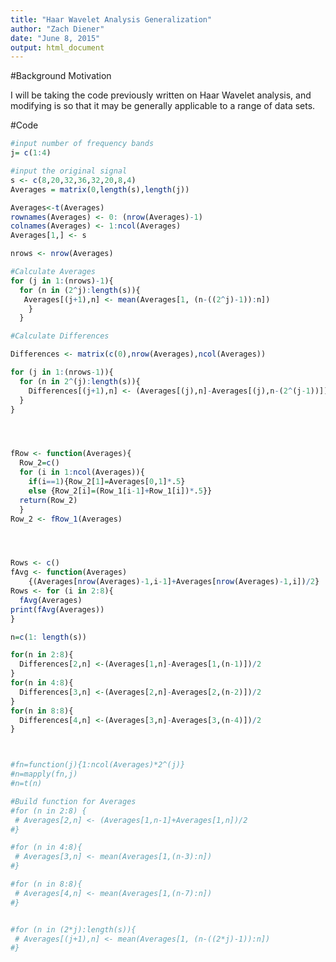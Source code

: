 ```yaml
---
title: "Haar Wavelet Analysis Generalization"
author: "Zach Diener"
date: "June 8, 2015"
output: html_document
---
```

#Background Motivation

I will be taking the code previously written on Haar Wavelet analysis, and modifying is so that it may be generally applicable to a range of data sets.

#Code
```r
#input number of frequency bands
j= c(1:4)

#input the original signal 
s <- c(8,20,32,36,32,20,8,4)
Averages = matrix(0,length(s),length(j))

Averages<-t(Averages)
rownames(Averages) <- 0: (nrow(Averages)-1)
colnames(Averages) <- 1:ncol(Averages)
Averages[1,] <- s

nrows <- nrow(Averages)

#Calculate Averages
for (j in 1:(nrows)-1){
  for (n in (2^j):length(s)){
   Averages[(j+1),n] <- mean(Averages[1, (n-((2^j)-1)):n]) 
    }
  }

#Calculate Differences

Differences <- matrix(c(0),nrow(Averages),ncol(Averages))

for (j in 1:(nrows-1)){
  for (n in 2^(j):length(s)){
    Differences[(j+1),n] <- (Averages[(j),n]-Averages[(j),n-(2^(j-1))])/2
  }
}





```
```r


fRow <- function(Averages){
  Row_2=c()
  for (i in 1:ncol(Averages)){ 
    if(i==1){Row_2[1]=Averages[0,1]*.5} 
    else {Row_2[i]=(Row_1[i-1]+Row_1[i])*.5}} 
  return(Row_2)
  }
Row_2 <- fRow_1(Averages)




Rows <- c()
fAvg <- function(Averages)
    {(Averages[nrow(Averages)-1,i-1]+Averages[nrow(Averages)-1,i])/2}
Rows <- for (i in 2:8){
  fAvg(Averages)
print(fAvg(Averages))
}

n=c(1: length(s))

for(n in 2:8){
  Differences[2,n] <-(Averages[1,n]-Averages[1,(n-1)])/2
}
for(n in 4:8){
  Differences[3,n] <-(Averages[2,n]-Averages[2,(n-2)])/2
}
for(n in 8:8){
  Differences[4,n] <-(Averages[3,n]-Averages[3,(n-4)])/2
}



#fn=function(j){1:ncol(Averages)*2^(j)}
#n=mapply(fn,j)
#n=t(n)

#Build function for Averages
#for (n in 2:8) {
 # Averages[2,n] <- (Averages[1,n-1]+Averages[1,n])/2
#}

#for (n in 4:8){
 # Averages[3,n] <- mean(Averages[1,(n-3):n])
#}

#for (n in 8:8){
 # Averages[4,n] <- mean(Averages[1,(n-7):n])
#}


#for (n in (2*j):length(s)){
 # Averages[(j+1),n] <- mean(Averages[1, (n-((2*j)-1)):n])
#}
```